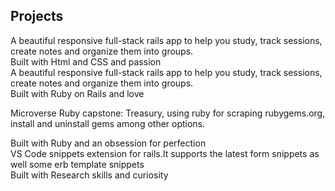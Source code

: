 ## Projects

<ProjectCard title="Zattix Shopping" link="https://samroodali.github.io/zattix-shopping/" bg="linear-gradient(to right, #03256C 0%, #2541B2 100%)">
A beautiful responsive full-stack rails app to help you study, track sessions, create notes and organize them into groups.
<div> Built with Html and CSS and passion</div>
</ProjectCard>

<ProjectCard title="Study Buddy Full Stack Ruby on Rails App" link="https://cool-study-buddy.herokuapp.com/" bg="linear-gradient(to right, #2F5D62 0%, #2541B2 100%)">
A beautiful responsive full-stack rails app to help you study, track sessions, create notes and organize them into groups.
<div> Built with Ruby on Rails and love</div>
</ProjectCard>

<ProjectCard title="Treasury" link="https://github.com/SamroodAli/treasury" 
bg="linear-gradient(to right, #ff0084 0%, #33001b 100%)">
Microverse Ruby capstone: Treasury, using ruby for scraping rubygems.org, install and uninstall gems among other options.
<div>Built with Ruby and an obsession for perfection</div>
</ProjectCard>

<ProjectCard title="Rails Easy Snippets" link="https://marketplace.visualstudio.com/items?itemName=SamroodAli.erb" bg="linear-gradient(to right, #136a8a 0%, #267871 100%)">
VS Code snippets extension for rails.It supports the latest form snippets as well some erb template snippets 
<div> Built with Research skills and curiosity</div>
</ProjectCard>
